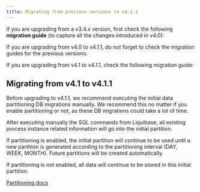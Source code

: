 ```yaml
---
title: Migrating from previous versions to v4.1.1
---
```


If you are upgrading from a v3.4.x version, first check the following **migration guide** (to capture all the changes introduced in v4.0):

<Card title="Migrating from v3.4.x to v4.0" href="../v4.0.0-april-2024/migrating-from-v3.4.x/" icon="link">
</Card>

If you are upgrading from v4.0 to v4.1.1, do not forget to check the migration guides for the previous versions:


<Card title ="Migrating from v4.0 to v4.1" href ="../v4.1.0-may-2024/migrating-from-v3.4.x-to-v4.1" icon ="link">
</Card>

If you are upgrading from v4.1 to v4.1.1, check the following migration guide:

## Migrating from v4.1 to v4.1.1

<Warning>
Before upgrading to v4.1.1, we recommend executing the initial data partitioning DB migrations manually. We recommend this no matter if you enable partitioning or not, as these DB migrations could take a lot of time.

After executing manually the SQL commands from Liquibase, all existing process instance related information will go into the initial partition.
</Warning>

<Info>
If partitioning is enabled, the initial partition will continue to be used until a new partition is generated according to the partitioning interval (DAY, WEEK, MONTH). Future partitions will be created automatically.

If partitioning is not enabled, all data will continue to be stored in this initial partition.
</Info>

[Partitioning docs](../../4.0/setup-guides/flowx-engine-setup-guide/process-instance-data-archiving)